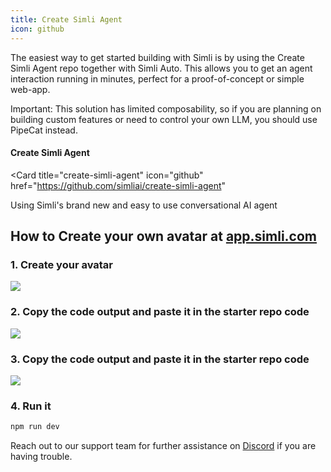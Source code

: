 ```yaml
---
title: Create Simli Agent
icon: github
---
```


The easiest way to get started building with Simli is by using the Create Simli Agent repo together with Simli Auto. This allows you to get an agent interaction running in minutes, perfect for a proof-of-concept or simple web-app.

Important: This solution has limited composability, so if you are planning on building custom features or need to control your own LLM, you should use PipeCat instead.

#### Create Simli Agent
<Card
  title="create-simli-agent"
  icon="github"
  href="https://github.com/simliai/create-simli-agent"
>
  Using Simli's brand new and easy to use conversational AI agent
</Card>

## How to Create your own avatar at [app.simli.com](https://app.simli.com)

### 1. Create your avatar 
<Frame>
  <img src="https://github.com/user-attachments/assets/bde6654f-405d-4453-af3b-beafde1e4669" />
</Frame>

### 2. Copy the code output and paste it in the starter repo code 
<Frame>
  <img src="https://github.com/user-attachments/assets/a8a4c13d-dc1b-49df-b64a-d40be0800418" />
</Frame>

### 3. Copy the code output and paste it in the starter repo code 
<Frame>
  <img src="https://github.com/user-attachments/assets/12e01b3f-8bd3-4c2f-99b6-e04ac68d5cef" />
</Frame>

### 4. Run it 
```bash
npm run dev
```
Reach out to our support team for further assistance on [Discord](https://discord.gg/yQx49zNF4d) if you are having trouble.
